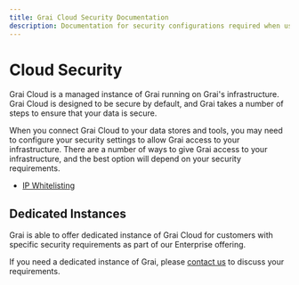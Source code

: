 ```yaml
---
title: Grai Cloud Security Documentation
description: Documentation for security configurations required when using Grai Cloud
---
```


# Cloud Security

Grai Cloud is a managed instance of Grai running on Grai's infrastructure. Grai Cloud is designed to be secure by default, and Grai takes a number of steps to ensure that your data is secure.

When you connect Grai Cloud to your data stores and tools, you may need to configure your security settings to allow Grai access to your infrastructure. There are a number of ways to give Grai access to your infrastructure, and the best option will depend on your security requirements.

- [IP Whitelisting](/cloud/security/ip_whitelisting)

## Dedicated Instances

Grai is able to offer dedicated instance of Grai Cloud for customers with specific security requirements as part of our Enterprise offering.

If you need a dedicated instance of Grai, please [contact us](https://calendly.com/grai-founders/intro) to discuss your requirements.
